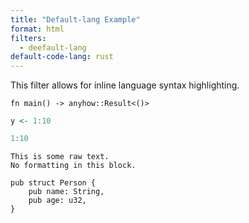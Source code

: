 ```yaml
---
title: "Default-lang Example"
format: html
filters:
  - deefault-lang
default-code-lang: rust
---
```




This filter allows for inline language syntax highlighting.

<!-- All unnamed code blocks will take the language -->
<!-- of the 'code-lang' metadata field. -->
`fn main() -> anyhow::Result<()>`

<!-- Code already annotated with a class is unaffected -->
`y <- 1:10`{.r}

```r

1:10

```

<!-- since 'none' is not a valid language -->
<!-- this block will not be highlighted -->
```none
This is some raw text.
No formatting in this block.
```

<!-- This block will be highlighted as Rust -->
```
pub struct Person {
    pub name: String,
    pub age: u32,
}
```
